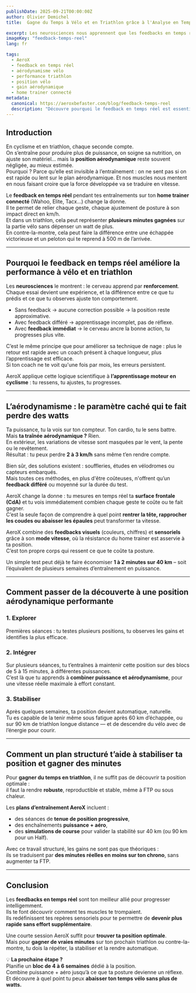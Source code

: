 ```yaml
---
publishDate: 2025-09-21T00:00:00Z
author: Olivier Demichel
title:  Gagne du Temps à Vélo et en Triathlon grâce à l'Analyse en Temps-Réel de ta position aérodynamique

excerpt: Les neurosciences nous apprennent que les feedbacks en temps réel sont essentiels à l'apprentissage. En cyclisme et triathlon, ils permettent enfin de comprendre et maîtriser l’impact de ta position sur ta vitesse. Avec AeroX, tu découvres et ressens ton aérodynamisme en direct.
imageKey: "feedback-temps-reel"
lang: fr

tags:
  - AeroX
  - feedback en temps réel
  - aérodynamisme vélo
  - performance triathlon
  - position vélo
  - gain aérodynamique
  - home trainer connecté
metadata:
  canonical: https://aeroxbefaster.com/blog/feedback-temps-reel
  description: "Découvre pourquoi le feedback en temps réel est essentiel pour optimiser ta position aérodynamique, améliorer ta performance vélo et gagner plusieurs minutes en triathlon ou contre-la-montre."
---
```


## Introduction  

En cyclisme et en triathlon, chaque seconde compte.  
On s’entraîne pour produire plus de puissance, on soigne sa nutrition, on ajuste son matériel… mais la **position aérodynamique** reste souvent négligée, au mieux estimée.  
Pourquoi ? Parce qu’elle est invisible à l’entraînement : on ne sent pas si on est rapide ou lent sur le plan aérodynamique. Et nos muscles nous mentent en nous faisant croire que la force développée va se traduire en vitesse.    

Le **feedback en temps réel** pendant tes entraînements sur ton **home trainer connecté** (Wahoo, Elite, Tacx...) change la donne.  
Il te permet de relier chaque geste, chaque ajustement de posture à son impact direct en km/h.  
Et dans un triathlon, cela peut représenter **plusieurs minutes gagnées** sur la partie vélo sans dépenser un watt de plus.  
En contre-la-montre, cela peut faire la différence entre une échappée victorieuse et un peloton qui te reprend à 500 m de l’arrivée.

---

## Pourquoi le feedback en temps réel améliore la performance à vélo et en triathlon  

Les **neurosciences** le montrent : le cerveau apprend par **renforcement**.  
Chaque essai devient une expérience, et la différence entre ce que tu prédis et ce que tu observes ajuste ton comportement.  

- Sans feedback → aucune correction possible → la position reste approximative.  
- Avec feedback différé → apprentissage incomplet, pas de réflexe.  
- Avec **feedback immédiat** → le cerveau ancre la bonne action, tu progresses plus vite.  

C’est le même principe que pour améliorer sa technique de nage : plus le retour est rapide avec un coach présent à chaque longueur, plus l’apprentissage est efficace.  
Si ton coach ne te voit qu'une fois par mois, les erreurs persistent.  

AeroX applique cette logique scientifique à **l’apprentissage moteur en cyclisme** : tu ressens, tu ajustes, tu progresses.

---

## L’aérodynamisme : le paramètre caché qui te fait perdre des watts  

Ta puissance, tu la vois sur ton compteur. Ton cardio, tu le sens battre.  
Mais **ta traînée aérodynamique ?** Rien.  
En extérieur, les variations de vitesse sont masquées par le vent, la pente ou le revêtement.  
Résultat : tu peux perdre **2 à 3 km/h** sans même t’en rendre compte.  

Bien sûr, des solutions existent : souffleries, études en vélodromes ou capteurs embarqués.  
Mais toutes ces méthodes, en plus d'être coûteuses, n'offrent qu’un **feedback différé** ou moyenné sur la durée du test.  

AeroX change la donne : tu mesures en temps réel ta **surface frontale (CdA)** et tu vois immédiatement combien chaque geste te coûte ou te fait gagner.  
C’est la seule façon de comprendre à quel point **rentrer la tête, rapprocher les coudes ou abaisser les épaules** peut transformer ta vitesse.  

AeroX combine des **feedbacks visuels** (couleurs, chiffres) et **sensoriels** grâce à son **mode vitesse**, où la résistance du home trainer est asservie à ta position.  
C’est ton propre corps qui ressent ce que te coûte ta posture.  

Un simple test peut déjà te faire économiser **1 à 2 minutes sur 40 km** – soit l’équivalent de plusieurs semaines d’entraînement en puissance.

---

## Comment passer de la découverte à une position aérodynamique performante  

### 1. Explorer  
Premières séances : tu testes plusieurs positions, tu observes les gains et identifies la plus efficace.  

### 2. Intégrer  
Sur plusieurs séances, tu t’entraînes à maintenir cette position sur des blocs de 5 à 15 minutes, à différentes puissances.  
C’est là que tu apprends à **combiner puissance et aérodynamisme**, pour une vitesse réelle maximale à effort constant.  

### 3. Stabiliser  
Après quelques semaines, ta position devient automatique, naturelle.  
Tu es capable de la tenir même sous fatigue après 60 km d’échappée, ou sur 90 km de triathlon longue distance — et de descendre du vélo avec de l’énergie pour courir.

---

## Comment un plan structuré t’aide à stabiliser ta position et gagner des minutes  

Pour **gagner du temps en triathlon**, il ne suffit pas de découvrir ta position optimale :  
il faut la rendre **robuste**, reproductible et stable, même à FTP ou sous chaleur.  

Les **plans d’entraînement AeroX** incluent :  
- des séances de **tenue de position progressive**,  
- des enchaînements **puissance + aéro**,  
- des **simulations de course** pour valider la stabilité sur 40 km (ou 90 km pour un Half).  

Avec ce travail structuré, les gains ne sont pas que théoriques :  
ils se traduisent par **des minutes réelles en moins sur ton chrono**, sans augmenter ta FTP.  

---

## Conclusion  

Les **feedbacks en temps réel** sont ton meilleur allié pour progresser intelligemment.  
Ils te font découvrir comment tes muscles te trompaient.  
Ils redéfinissent tes repères sensoriels pour te permettre de **devenir plus rapide sans effort supplémentaire**.  

Une courte session AeroX suffit pour **trouver ta position optimale**.  
Mais pour **gagner de vraies minutes** sur ton prochain triathlon ou contre-la-montre, tu dois la répéter, la stabiliser et la rendre automatique.  

💡 **La prochaine étape ?**  
Planifie un **bloc de 4 à 6 semaines** dédié à la position.  
Combine puissance + aéro jusqu’à ce que ta posture devienne un réflexe.  
Et découvre à quel point tu peux **abaisser ton temps vélo sans plus de watts.**


